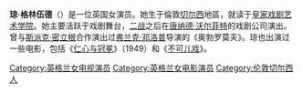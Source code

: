 {{Infobox person
| bgcolour      = 
| name          = 瓊·格林伍德
| image         = <!-- 檔案不存在 Joan-Greenwood.jpg ，可從英文維基百科取得 -->
| imagesize     =
| caption       = 琼·格林伍德攝於1950年代
| birth_name    = 
| birth_date    = {{Birth date|1921|3|4|df=y}}
| birth_place   = [[英格蘭|英格蘭]][[倫敦|倫敦]][[車路士_(倫敦)|赤爾夕]]
| death_date    = {{Death date and age|1987|2|28|1921|3|4|df=y}}
| death_place   =  英格蘭倫敦
| other_names   = 
| years_active  = 1938–1987
| occupation    = 演員
}}  
'''琼·格林伍德'''（{{bd|1921年|3月4日|1987年|2月27日}}）是一位英国女演员。她生于倫敦[[切爾西_(倫敦)|切尔西]]地區，就读于[[皇家戏剧艺术学院|皇家戏剧艺术学院]]。她主要活跃于戏剧舞台，[[二战|二战]]之后在[[唐纳德·沃尔菲特|唐纳德·沃尔菲特]]的戏剧公司演出。曾与[[斯派克·密立根|斯派克·密立根]]合作演出过[[弗兰克·邓洛普|弗兰克·邓洛普]]导演的《奥勃罗莫夫》。琼也出演过一些电影，包括《[[仁心与冠冕|仁心与冠冕]]》（1949）和《[[不可儿戏_(1952年电影)|不可儿戏]]》。
{{Authority control}}

{{DEFAULTSORT: Greenwood, Joan}}
[[Category:英格兰女电视演员|Category:英格兰女电视演员]]
[[Category:英格兰女电影演员|Category:英格兰女电影演员]]
[[Category:伦敦切尔西人|Category:伦敦切尔西人]]